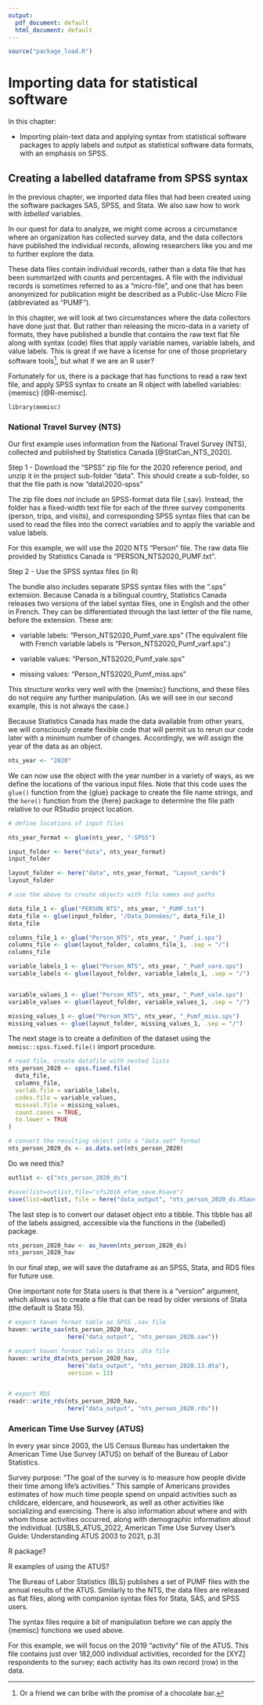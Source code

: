 ```yaml
---
output:
  pdf_document: default
  html_document: default
---
```




```r

source("package_load.R")

```


# Importing data for statistical software {#importing-2b}

In this chapter:

* Importing plain-text data and applying syntax from statistical software packages to apply labels and output as statistical software data formats, with an emphasis on SPSS.



## Creating a labelled dataframe from SPSS syntax


In the previous chapter, we imported data files that had been created using the software packages SAS\index{SAS}, SPSS\index{SPSS}, and Stata\index{Stata}. We also saw how to work with _labelled_ variables\index{labelled variables}. 

In our quest for data to analyze, we might come across a circumstance where an organization has collected survey data, and the data collectors have published the individual records, allowing researchers like you and me to further explore the data.

These data files contain individual records, rather than a data file that has been summarized with counts and percentages. A file with the individual records is sometimes referred to as a "micro-file", and one that has been anonymized for publication might be described as a Public-Use Micro File (abbreviated as "PUMF"\index{PUMF}).

In this chapter, we will look at two circumstances where the data collectors have done just that. But rather than releasing the micro-data in a variety of formats, they have published a bundle that contains the raw text flat file along with syntax (code) files that apply variable names, variable labels, and value labels. This is great if we have a license for one of those proprietary software tools^[Or a friend we can bribe with the promise of a chocolate bar.], but what if we are an R user?

Fortunately for us, there is a package that has functions to read a raw text file, and apply SPSS syntax to create an R object with labelled variables: {memisc} [@R-memisc].


`library(memisc)`

### National Travel Survey (NTS)

Our first example uses information from the National Travel Survey (NTS)\index{National Travel Survey (NTS)}, collected and published by Statistics Canada [@StatCan_NTS_2020]. 

Step 1 - Download the "SPSS" zip file for the 2020 reference period, and unzip it in the project sub-folder "data". This should create a sub-folder, so that the file path is now "data\\2020-spss"

The zip file does _not_ include an SPSS-format data file (.sav). Instead, the folder has a fixed-width text file for each of the three survey components (person, trips, and visits), and corresponding SPSS syntax files that can be used to read the files into the correct variables and to apply the variable and value labels. 

For this example, we will use the 2020 NTS "Person" file. The raw data file provided by Statistics Canada is "PERSON_NTS2020_PUMF.txt".


Step 2 - Use the SPSS syntax files (in R)


The bundle also includes separate SPSS syntax files with the ".sps" extension. Because Canada is a bilingual country, Statistics Canada releases two versions of the label syntax files, one in English and the other in French. They can be differentiated through the last letter of the file name, before the extension. These are:

* variable labels: "Person_NTS2020_Pumf_vare.sps" (The equivalent file with French variable labels is "Person_NTS2020_Pumf_varf.sps".)

* variable values: "Person_NTS2020_Pumf_vale.sps"

* missing values: "Person_NTS2020_Pumf_miss.sps"

This structure works very well with the {memisc} functions, and these files do not require any further manipulation. (As we will see in our second example, this is not always the case.)

Because Statistics Canada has made the data available from other years, we will consciously create flexible code that will permit us to rerun our code later with a minimum number of changes. Accordingly, we will assign the year of the data as an object.


```r

nts_year <- "2020"

```

We can now use the object with the year number in a variety of ways, as we define the locations of the various input files. Note that this code uses the `glue()` function from the {glue} package to create the file name strings, and the `here()` function from the {here} package to determine the file path relative to our RStudio project location.


```r

# define locations of input files

nts_year_format <- glue(nts_year, "-SPSS")

input_folder <- here("data", nts_year_format)
input_folder

layout_folder <- here("data", nts_year_format, "Layout_cards")
layout_folder

# use the above to create objects with file names and paths

data_file_1 <- glue("PERSON_NTS", nts_year, "_PUMF.txt")
data_file <- glue(input_folder, "/Data_Données/", data_file_1)
data_file

columns_file_1 <- glue("Person_NTS", nts_year, "_Pumf_i.sps")
columns_file <- glue(layout_folder, columns_file_1, .sep = "/")
columns_file

variable_labels_1 <- glue("Person_NTS", nts_year, "_Pumf_vare.sps")
variable_labels <- glue(layout_folder, variable_labels_1, .sep = "/")


variable_values_1 <- glue("Person_NTS", nts_year, "_Pumf_vale.sps")
variable_values <- glue(layout_folder, variable_values_1, .sep = "/")

missing_values_1 <- glue("Person_NTS", nts_year, "_Pumf_miss.sps")
missing_values <- glue(layout_folder, missing_values_1, .sep = "/")


```


The next stage is to create a definition of the dataset using the `memisc::spss.fixed.file()` import procedure.

```r

# read file, create datafile with nested lists
nts_person_2020 <- spss.fixed.file(
  data_file,
  columns_file,
  varlab.file = variable_labels,
  codes.file = variable_values,
  missval.file = missing_values,
  count.cases = TRUE,
  to.lower = TRUE
)

# convert the resulting object into a "data.set" format 
nts_person_2020_ds <- as.data.set(nts_person_2020)

```


Do we need this?

```r

outlist <- c("nts_person_2020_ds")

#save(list=outlist,file="sfs2016_efam_save.Rsave")
save(list=outlist, file = here("data_output", "nts_person_2020_ds.RSave"))

```



The last step is to convert our dataset object into a tibble. This tibble has all of the labels assigned, accessible via the functions in the {labelled} package.


```r

nts_person_2020_hav <- as_haven(nts_person_2020_ds)
nts_person_2020_hav

```


In our final step, we will save the dataframe as an SPSS, Stata, and RDS files for future use.

One important note for Stata users is that there is a "version" argument, which allows us to create a file that can be read by older versions of Stata (the default is Stata 15).


```r
# export haven format table as SPSS .sav file
haven::write_sav(nts_person_2020_hav,
                 here("data_output", "nts_person_2020.sav"))

# export haven format table as Stata .dta file
haven::write_dta(nts_person_2020_hav,
                 here("data_output", "nts_person_2020.13.dta"),
                 version = 13)


# export RDS 
readr::write_rds(nts_person_2020_hav,
                 here("data_output", "nts_person_2020.rds"))

```





### American Time Use Survey (ATUS)

In every year since 2003, the US Census Bureau has undertaken the American Time Use Survey (ATUS)\index{American Time Use Survey(ATUS)} on behalf of the Bureau of Labor Statistics.

Survey purpose: "The goal of the survey is to 
measure how people divide their time among life’s activities." This sample of Americans provides estimates of how much time people spend on unpaid activities such as childcare, eldercare, and housework, as well as other activities like socializing and exercising. There is also information about where and with whom those activities occurred, along with demographic information about the individual. [USBLS_ATUS_2022, American Time Use Survey User’s Guide: Understanding ATUS 2003 to 2021, p.3]

R package?

R examples of using the ATUS?

The Bureau of Labor Statistics (BLS) publishes a set of PUMF files with the annual results of the ATUS. Similarly to the NTS, the data files are released as flat files, along with companion syntax files for Stata, SAS, and SPSS users.

The syntax files require a bit of manipulation before we can apply the {memisc} functions we used above.

For this example, we will focus on the 2019 "activity" file of the ATUS. This file contains just over 182,000 individual activities, recorded for the [XYZ] respondents to the survey; each activity has its own record (row) in the data.





<!-- 
This file by Martin Monkman is licensed under a Creative Commons Attribution 4.0 International License. 
-->

